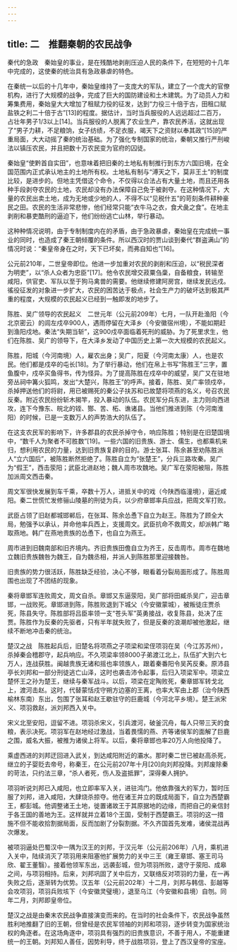 ```yaml
---
---
---
```

title: 二　推翻秦朝的农民战争
---




秦代的急政　秦始皇的事业，是在残酷地剥削压迫人民的条件下，在短短的十几年中完成的，这使秦的统治具有急政暴虐的特色。

在秦统一以后的十几年中，秦始皇维持了一支庞大的军队，建立了一个庞大的官僚机构，进行了大规模的战争，完成了巨大的国防建设和土木建筑。为了动员人力和筹集费用，秦始皇大大增加了租赋力役的征发，达到“力役三十倍于古，田租口赋盐铁之利二十倍于古”[13]的程度。据估计，当时当兵服役的人远远超过二百万，占壮年男子1/3以上[14]。当兵服役的人脱离了农业生产，靠农民养活，这就出现了“男子力耕，不足粮饷，女子纺绩，不足衣服，竭天下之资财以奉其政”[15]的严重局面，大大动摇了秦的统治基础。为了强化专制国家的统治，秦朝又推行严刑峻法以镇压农民，并且把数十万农民变为官府的囚徒。

秦始皇“使黔首自实田”，也意味着把旧秦的土地私有制推行到东方六国旧境，在全国范围内正式承认地主的土地所有权。土地私有制与“溥天之下，莫非王土”的制度比较，是进步的。但地主凭借这个命令，不仅得以合法占有大量土地，而且还用各种手段剥夺农民的土地，农民却没有办法保障自己免于被剥夺。在这种情况下，大量的农民出卖土地，成为无地或少地的人，不得不以“见税什五”的苛刻条件耕种豪民之田。农民的生活非常悲惨，他们经常只能“衣牛马之衣，食犬彘之食”。在地主剥削和暴吏酷刑的逼迫下，他们纷纷逃亡山林，举行暴动。

这种种情况说明，由于专制制度内在的矛盾，由于急政暴虐，秦始皇在完成统一事业的同时，也造成了秦王朝倾覆的条件。所以西汉时的贾山谈到秦代“群盗满山”的情况时说：“秦皇帝身在之时，天下已坏矣，而弗自知也”[16]。

公元前210年，二世皇帝即位。他进一步加重对农民的剥削和压迫，以“税民深者为明吏”，以“杀人众者为忠臣”[17]。他令农民增交菽粟刍稾，自备粮食，转输至咸阳，供官吏、军队以至于狗马禽兽的需要。他继续修建阿房宫，继续发民远戍。徭役征发的对象进一步扩大，农民的困苦达于极点，社会生产力的破坏达到极其严重的程度，大规模的农民起义已经到一触即发的地步了。

陈胜、吴广领导的农民起义　二世元年（公元前209年）七月，一队开赴渔阳（今北京密云）的闾左戍卒900人，遇雨停留在大泽乡（今安徽宿州境），不能如期赶到渔阳戍地。秦法“失期当斩”，这900戍卒面临着死刑的威胁。为了死里求生，他们在陈胜、吴广的领导下，在大泽乡发动了中国历史上第一次大规模的农民起义。

陈胜，阳城（今河南境）人，雇农出身；吴广，阳夏（今河南太康）人，也是农民。他们都是戍卒的屯长[18]。为了举行暴动，他们在帛上书写“陈胜王”三字，置鱼腹中，戍卒买鱼得书，传为怪异。为了提高陈胜在戍卒中的威望，吴广又在驻地旁丛祠中篝火狐鸣，发出“大楚兴，陈胜王”的呼声。接着，陈胜、吴广率领戍卒，杀掉押送他们的将尉，用已被赐死的秦公子扶苏和已故楚将项燕的名义，号召农民反秦。附近农民纷纷斩木揭竿，投入暴动的队伍。农民军分兵东进，主力则向西进攻，连下今豫东、皖北的铚、酂、苦、柘、谯诸县。当他们推进到陈（今河南淮阳）的时候，已是一支数万人的声势浩大的队伍了。

在这支农民军的影响下，许多郡县的农民杀掉守令，响应陈胜；特别是在旧楚国境中，“数千人为聚者不可胜数”[19]。一些六国的旧贵族、游士、儒生，也都乘机来归，想利用农民的力量，达到旧贵族复辟的目的。游士张耳、陈余甚至劝陈胜派人“立六国后”，被陈胜断然拒绝了。陈胜自立为“张楚王”，分兵三路攻秦。吴广为“假王”，西击荥阳；武臣北进赵地；魏人周市攻魏地。吴广军在荥阳被阻，陈胜加派周文西击秦。

周文军很快发展到车千乘，卒数十万人，进抵关中的戏（今陕西临潼境），逼近咸阳。秦二世慌忙发修骊山陵墓的刑徒为兵，以少府章邯率兵应战，把周文军打败。

武臣占领了旧赵都城邯郸后，在张耳、陈余怂恿下自立为赵王。陈胜为了顾全大局，勉强予以承认，并命他率兵西上，支援周文。武臣抗命不救周文，却派韩广略取燕地。韩广在燕地贵族的怂恿下，也自立为燕王。

周市进到旧魏南部和旧齐境内。齐旧贵族田儋自立为齐王，反击周市。周市在魏地立魏旧贵族魏咎为魏王，自为魏丞相，并派人到陈胜那里迎接魏咎。

旧贵族的势力很活跃，陈胜缺乏经验，决心不够，眼看着分裂局面形成了。陈胜周围也出现了不团结的现象。

秦将章邯军连败周文，周文自杀。章邯又东逼荥阳，吴广部将田臧杀吴广，迎击章邯，一战败死。章邯进到陈，陈胜败退到下城父（今安徽蒙城），被叛徒庄贾杀死，陈县失守。陈胜部将吕臣率领一支“苍头军”英勇接战，收复陈县，处决了庄贾。陈胜作为反秦的先驱者，只有半年就失败了，但是反秦的浪潮却被他激起，继续不断地冲击秦的统治。

楚汉之战　陈胜起兵后，旧楚名将项燕之子项梁和梁侄项羽在吴（今江苏苏州），杀掉秦会稽郡守，起兵响应。不久项梁率领8000子弟渡江北上，队伍扩大到六七万人，连战获胜。闽越贵族无诸和摇也率领族人，跟着秦番阳令吴芮反秦。原沛县亭长刘邦和一部分刑徒逃亡山泽，这时也袭击沛令起事，后归入项梁军中。项梁立楚怀王之孙为楚王，继续与秦军战斗。以后，项梁在定陶败死，秦章邯军转戈北上，渡河击赵。这时，代替蒙恬戍守朔方边塞的王离，也率大军由上郡（治今陕西榆林东南）东出，包围了张耳和赵王歇驻守的巨鹿城（今河北平乡境）。楚王派宋义、项羽救赵，派刘邦西入关中。

宋义北至安阳，逗留不进。项羽杀宋义，引兵渡河，破釜沉舟，每人只带三天的食粮，表示决死。项羽军在赵地经过激战，当着畏懦的燕、齐等诸侯军的面解了巨鹿之围，威名大振，被推为诸侯上将军。以后，秦将章邯也率20万人向他投降了。

乘虚西进的刘邦迂回进入武关，到达咸阳附近的灞水。那时秦二世已被赵高杀死，继立的子婴贬去帝号，称秦王，在公元前207年十月[20]向刘邦投降。刘邦废除秦的苛法，只约法三章，“杀人者死，伤人及盗抵罪”，深得秦人拥护。

项羽听说刘邦已入咸阳，也立即率军入关，进驻鸿门。他依靠强大的军力，暂时压服了刘邦，进入咸阳，大肆烧杀掠夺。他在诸王并立的既成局面下，自立为西楚霸王，都彭城。他调整诸王土地，徙置诸故王于其原据地的边缘，而把自己的亲信封于各王国的善地为王。这样就并立着18个王国，受制于西楚霸王。项羽的这一措施不但不能收拾割据局面，反而加剧了分裂割据。不久齐国首先发难，诸侯混战再次爆发。

被项羽逼处巴蜀汉中一隅为汉王的刘邦，于汉元年（公元前206年）八月，乘机进入关中，陆续消灭了项羽用来阻塞他扩展势力的关中三王（雍王章邯、塞王司马欣、翟王董翳）。接着他领军东出，远袭彭城，但为项羽所败，退守于荥阳、成皋之间，与项羽相持。后来，刘邦巩固了关中后方，又联络反对项羽的力量，在一再失败之后，逐渐转为优势。汉五年（公元前202年）十二月，刘邦与韩信、彭越等会攻项羽，项羽兵败垓下（今安徽灵璧境），退至乌江（今安徽和县境）自刎。同年二月，刘邦即皇帝位。

楚汉之战是由秦末农民战争直接演变而来的。在当时的社会条件下，农民战争虽然胜利地推翻了旧的王朝，但曾经是农民军领袖的刘邦和项羽，逐步转变为国家统治权的角逐者。在这场角逐中，项羽具有强烈的旧贵族意识，不善于用人，不能重建统一的王朝。刘邦知人善任，因势利导，终于战胜项羽，登上了西汉皇帝的宝座。